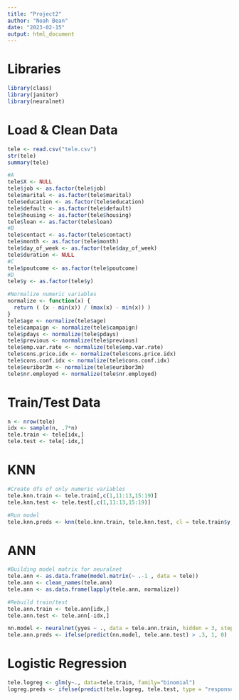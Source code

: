 ```yaml
---
title: "Project2"
author: "Noah Bean"
date: "2023-02-15"
output: html_document
---
```


# Libraries
```r
library(class)
library(janitor)
library(neuralnet)
```

# Load & Clean Data
```r
tele <- read.csv("tele.csv")
str(tele)
summary(tele)
```
```r
#A
tele$X <- NULL
tele$job <- as.factor(tele$job)
tele$marital <- as.factor(tele$marital)
tele$education <- as.factor(tele$education)
tele$default <- as.factor(tele$default)
tele$housing <- as.factor(tele$housing)
tele$loan <- as.factor(tele$loan)
#B
tele$contact <- as.factor(tele$contact)
tele$month <- as.factor(tele$month)
tele$day_of_week <- as.factor(tele$day_of_week)
tele$duration <- NULL
#C
tele$poutcome <- as.factor(tele$poutcome)
#D
tele$y <- as.factor(tele$y)
```
```r
#Normalize numeric variables
normalize <- function(x) {
  return ( (x - min(x)) / (max(x) - min(x)) )
}
tele$age <- normalize(tele$age)
tele$campaign <- normalize(tele$campaign)
tele$pdays <- normalize(tele$pdays)
tele$previous <- normalize(tele$previous)
tele$emp.var.rate <- normalize(tele$emp.var.rate)
tele$cons.price.idx <- normalize(tele$cons.price.idx)
tele$cons.conf.idx <- normalize(tele$cons.conf.idx)
tele$euribor3m <- normalize(tele$euribor3m)
tele$nr.employed <- normalize(tele$nr.employed)
```

# Train/Test Data
```r
n <- nrow(tele)
idx <- sample(n, .7*n)
tele.train <- tele[idx,]
tele.test <- tele[-idx,]
```

# KNN
```r
#Create dfs of only numeric variables
tele.knn.train <- tele.train[,c(1,11:13,15:19)]
tele.knn.test <- tele.test[,c(1,11:13,15:19)]

#Run model
tele.knn.preds <- knn(tele.knn.train, tele.knn.test, cl = tele.train$y, k = 10)
```

# ANN
```r
#Building model matrix for neuralnet
tele.ann <- as.data.frame(model.matrix(~ .-1 , data = tele))
tele.ann <- clean_names(tele.ann)
tele.ann <- as.data.frame(lapply(tele.ann, normalize))

#Rebuild train/test
tele.ann.train <- tele.ann[idx,]
tele.ann.test <- tele.ann[-idx,]

nn.model <- neuralnet(yyes ~ ., data = tele.ann.train, hidden = 3, stepmax = 1e+8)
tele.ann.preds <- ifelse(predict(nn.model, tele.ann.test) > .3, 1, 0)
```

# Logistic Regression
```r
tele.logreg <- glm(y~., data=tele.train, family="binomial")
logreg.preds <- ifelse(predict(tele.logreg, tele.test, type = "response") > .3, 1, 0)
```